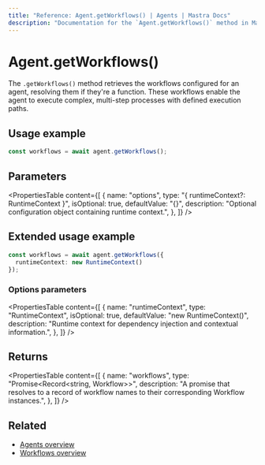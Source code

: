 ```yaml
---
title: "Reference: Agent.getWorkflows() | Agents | Mastra Docs"
description: "Documentation for the `Agent.getWorkflows()` method in Mastra agents, which retrieves the workflows that the agent can execute."
---
```


# Agent.getWorkflows()

The `.getWorkflows()` method retrieves the workflows configured for an agent, resolving them if they're a function. These workflows enable the agent to execute complex, multi-step processes with defined execution paths.

## Usage example

```typescript showLineNumbers copy
const workflows = await agent.getWorkflows();
```

## Parameters

<PropertiesTable
  content={[
    {
      name: "options",
      type: "{ runtimeContext?: RuntimeContext }",
      isOptional: true,
      defaultValue: "{}",
      description: "Optional configuration object containing runtime context.",
    },
  ]}
/>

## Extended usage example

```typescript showLineNumbers copy
const workflows = await agent.getWorkflows({
  runtimeContext: new RuntimeContext()
});
```

### Options parameters

<PropertiesTable
  content={[
    {
      name: "runtimeContext",
      type: "RuntimeContext",
      isOptional: true,
      defaultValue: "new RuntimeContext()",
      description: "Runtime context for dependency injection and contextual information.",
    },
  ]}
/>

## Returns

<PropertiesTable
  content={[
    {
      name: "workflows",
      type: "Promise<Record<string, Workflow>>",
      description: "A promise that resolves to a record of workflow names to their corresponding Workflow instances.",
    },
  ]}
/>

## Related

- [Agents overview](../../docs/agents/overview.mdx)
- [Workflows overview](../../docs/workflows/overview.mdx)
